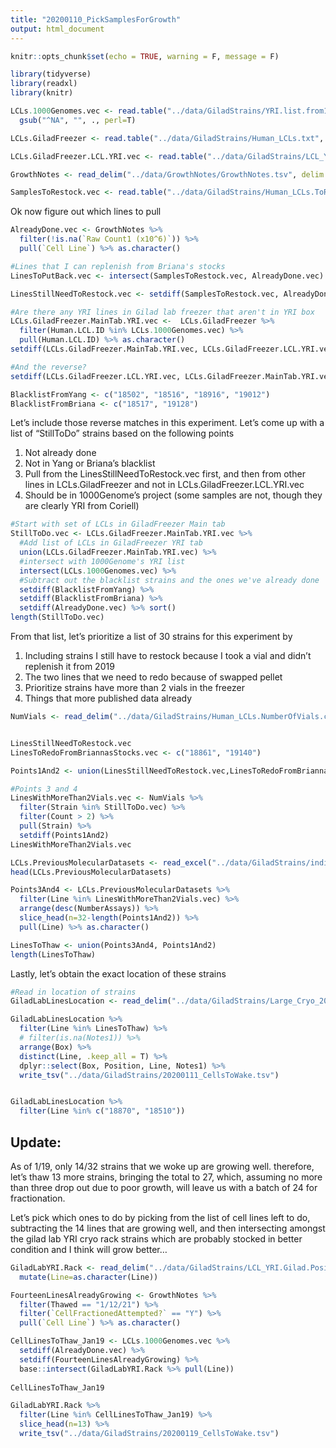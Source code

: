 ```yaml
---
title: "20200110_PickSamplesForGrowth"
output: html_document
---
```


```r
knitr::opts_chunk$set(echo = TRUE, warning = F, message = F)
```

```r
library(tidyverse)
library(readxl)
library(knitr)

LCLs.1000Genomes.vec <- read.table("../data/GiladStrains/YRI.list.from1000Genomes.txt", sep='\t') %>% pull(V1) %>%
  gsub("^NA", "", ., perl=T)

LCLs.GiladFreezer <- read.table("../data/GiladStrains/Human_LCLs.txt", sep = '\t', header = T, stringsAsFactors = F)

LCLs.GiladFreezer.LCL.YRI.vec <- read.table("../data/GiladStrains/LCL_YRI.GiladCryoSheetTab.list.txt", stringsAsFactors = F) %>% pull(V1) %>% as.character()

GrowthNotes <- read_delim("../data/GrowthNotes/GrowthNotes.tsv", delim = '\t')

SamplesToRestock.vec <- read.table("../data/GiladStrains/Human_LCLs.ToRestock.txt", stringsAsFactors = F) %>% pull(V1) %>% as.character()

```

Ok now figure out which lines to pull

```r
AlreadyDone.vec <- GrowthNotes %>%
  filter(!is.na(`Raw Count1 (x10^6)`)) %>%
  pull(`Cell Line`) %>% as.character()

#Lines that I can replenish from Briana's stocks
LinesToPutBack.vec <- intersect(SamplesToRestock.vec, AlreadyDone.vec)

LinesStillNeedToRestock.vec <- setdiff(SamplesToRestock.vec, AlreadyDone.vec)

#Are there any YRI lines in Gilad lab freezer that aren't in YRI box
LCLs.GiladFreezer.MainTab.YRI.vec <-  LCLs.GiladFreezer %>%
  filter(Human.LCL.ID %in% LCLs.1000Genomes.vec) %>%
  pull(Human.LCL.ID) %>% as.character()
setdiff(LCLs.GiladFreezer.MainTab.YRI.vec, LCLs.GiladFreezer.LCL.YRI.vec)

#And the reverse?
setdiff(LCLs.GiladFreezer.LCL.YRI.vec, LCLs.GiladFreezer.MainTab.YRI.vec)

BlacklistFromYang <- c("18502", "18516", "18916", "19012")
BlacklistFromBriana <- c("18517", "19128")

```

Let's include those reverse matches in this experiment. Let's come up with a list of "StillToDo" strains based on the following points

1. Not already done
2. Not in Yang or Briana's blacklist
3. Pull from the LinesStillNeedToRestock.vec first, and then from other lines in LCLs.GiladFreezer and not in LCLs.GiladFreezer.LCL.YRI.vec
4. Should be in 1000Genome's project (some samples are not, though they are clearly YRI from Coriell)

```r
#Start with set of LCLs in GiladFreezer Main tab
StillToDo.vec <- LCLs.GiladFreezer.MainTab.YRI.vec %>%
  #Add list of LCLs in GiladFreezer YRI tab
  union(LCLs.GiladFreezer.MainTab.YRI.vec) %>%
  #intersect with 1000Genome's YRI list
  intersect(LCLs.1000Genomes.vec) %>%
  #Subtract out the blacklist strains and the ones we've already done
  setdiff(BlacklistFromYang) %>%
  setdiff(BlacklistFromBriana) %>%
  setdiff(AlreadyDone.vec) %>% sort()
length(StillToDo.vec)

```


From that list, let's prioritize a list of 30 strains for this experiment by

1. Including strains I still have to restock because I took a vial and didn't replenish it from 2019
2. The two lines that we need to redo because of swapped pellet
3. Prioritize strains have more than 2 vials in the freezer
4. Things that more published data already

```r
NumVials <- read_delim("../data/GiladStrains/Human_LCLs.NumberOfVials.counts.txt", delim = '\t', col_names = c("Strain", "Count"))


LinesStillNeedToRestock.vec
LinesToRedoFromBriannasStocks.vec <- c("18861", "19140")

Points1And2 <- union(LinesStillNeedToRestock.vec,LinesToRedoFromBriannasStocks.vec)

#Points 3 and 4
LinesWithMoreThan2Vials.vec <- NumVials %>%
  filter(Strain %in% StillToDo.vec) %>%
  filter(Count > 2) %>%
  pull(Strain) %>%
  setdiff(Points1And2)
LinesWithMoreThan2Vials.vec

LCLs.PreviousMolecularDatasets <- read_excel("../data/GiladStrains/individuals.data.types.xlsx", col_names =c("Line", "NumberAssays", "Assay1", "Assay2", "Assay3", "Assay4", "Assay5", "Assay6", "Assay7", "Assay8"))
head(LCLs.PreviousMolecularDatasets)

Points3And4 <- LCLs.PreviousMolecularDatasets %>%
  filter(Line %in% LinesWithMoreThan2Vials.vec) %>%
  arrange(desc(NumberAssays)) %>%
  slice_head(n=32-length(Points1And2)) %>%
  pull(Line) %>% as.character()

LinesToThaw <- union(Points3And4, Points1And2)
length(LinesToThaw)
```

Lastly, let's obtain the exact location of these strains

```r
#Read in location of strains
GiladLabLinesLocation <- read_delim("../data/GiladStrains/Large_Cryo_2019_Human_LCLs.tsv", delim = '\t', comment = '#')

GiladLabLinesLocation %>%
  filter(Line %in% LinesToThaw) %>%
  # filter(is.na(Notes1)) %>%
  arrange(Box) %>%
  distinct(Line, .keep_all = T) %>%
  dplyr::select(Box, Position, Line, Notes1) %>%
  write_tsv("../data/GiladStrains/20200111_CellsToWake.tsv")


GiladLabLinesLocation %>%
  filter(Line %in% c("18870", "18510"))
```

## Update:

As of 1/19, only 14/32 strains that we woke up are growing well. therefore, let's thaw 13 more strains, bringing the total to 27, which, assuming no more than three drop out due to poor growth, will leave us with a batch of 24 for fractionation.

Let's pick which ones to do by picking from the list of cell lines left to do, subtracting the 14 lines that are growing well, and then intersecting amongst the gilad lab YRI cryo rack strains which are probably stocked in better condition and I think will grow better...



```r

GiladLabYRI.Rack <- read_delim("../data/GiladStrains/LCL_YRI.Gilad.Positions2.txt", delim = '\t') %>%
  mutate(Line=as.character(Line))

FourteenLinesAlreadyGrowing <- GrowthNotes %>%
  filter(Thawed == "1/12/21") %>%
  filter(`CellFractionedAttempted?` == "Y") %>%
  pull(`Cell Line`) %>% as.character()

CellLinesToThaw_Jan19 <- LCLs.1000Genomes.vec %>%
  setdiff(AlreadyDone.vec) %>%
  setdiff(FourteenLinesAlreadyGrowing) %>%
  base::intersect(GiladLabYRI.Rack %>% pull(Line))
  
CellLinesToThaw_Jan19

GiladLabYRI.Rack %>%
  filter(Line %in% CellLinesToThaw_Jan19) %>%
  slice_head(n=13) %>%
  write_tsv("../data/GiladStrains/20200119_CellsToWake.tsv")
  
```

